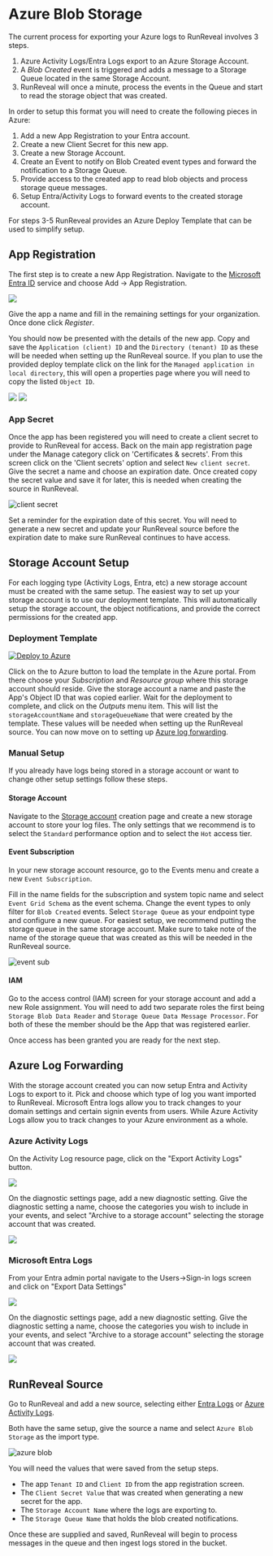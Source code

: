 
# Azure Blob Storage

The current process for exporting your Azure logs to RunReveal involves 3 steps.

1. Azure Activity Logs/Entra Logs export to an Azure Storage Account.
2. A *Blob Created* event is triggered and adds a message to a Storage Queue located in the same Storage Account.
3. RunReveal will once a minute, process the events in the Queue and start to read the storage object that was created.

In order to setup this format you will need to create the following pieces in Azure:

1. Add a new App Registration to your Entra account.
2. Create a new Client Secret for this new app.
3. Create a new Storage Account.
4. Create an Event to notify on Blob Created event types and forward the notification to a Storage Queue.
5. Provide access to the created app to read blob objects and process storage queue messages.
6. Setup Entra/Activity Logs to forward events to the created storage account.

For steps 3-5 RunReveal provides an Azure Deploy Template that can be used to simplify setup.

## App Registration

The first step is to create a new App Registration. Navigate to the [Microsoft Entra ID](https://portal.azure.com/#view/Microsoft_AAD_IAM/ActiveDirectoryMenuBlade/~/Overview) service and choose Add -> App Registration.

<img src="/azure/azure-new-app.png"/>

Give the app a name and fill in the remaining settings for your organization. Once done click *Register*.

You should now be presented with the details of the new app. Copy and save the `Application (client) ID` and the `Directory (tenant) ID` as these will be needed when setting up the RunReveal source.
If you plan to use the provided deploy template click on the link for the `Managed application in local directory`, this will open a properties page where you will need to copy the listed `Object ID`.

<img src="/azure/azure-app-ids.png"/>

<img src="/azure/azure-app-object-id.png"/>

### App Secret

Once the app has been registered you will need to create a client secret to provide to RunReveal for access. 
Back on the main app registration page under the Manage category click on 'Certificates & secrets'. 
From this screen click on the 'Client secrets' option and select `New client secret`. Give the secret a name and choose an expiration date.
Once created copy the secret value and save it for later, this is needed when creating the source in RunReveal.

![client secret](/azure/azure-client-secret.png)

<Callout type="info">
  Set a reminder for the expiration date of this secret. 
  You will need to generate a new secret and update your RunReveal source before the expiration date to make sure RunReveal continues to have access.
</Callout>

## Storage Account Setup

For each logging type (Activity Logs, Entra, etc) a new storage account must be created with the same setup.
The easiest way to set up your storage account is to use our deployment template. This will automatically setup the storage account, the object notifications, and provide the correct permissions for the created app.

### Deployment Template

[![Deploy to Azure](https://aka.ms/deploytoazurebutton)](https://portal.azure.com/#create/Microsoft.Template/uri/https%3A%2F%2Fraw.githubusercontent.com%2Frunreveal%2Fazure-templates%2Fmain%2Fstorage-blob%2Fdeploy.json)

Click on the to Azure button to load the template in the Azure portal. From there choose your *Subscription* and *Resource group* where this storage account should reside.
Give the storage account a name and paste the App's Object ID that was copied earlier. Wait for the deployment to complete, and click on the *Outputs* menu item.
This will list the `storageAccountName` and `storageQueueName` that were created by the template. These values will be needed when setting up the RunReveal source.
You can now move on to setting up [Azure log forwarding](#azure-log-forwarding).

### Manual Setup

If you already have logs being stored in a storage account or want to change other setup settings follow these steps.

#### Storage Account

Navigate to the [Storage account](https://portal.azure.com/#create/Microsoft.StorageAccount-ARM) creation page and create a new storage account to store your log files. 
The only settings that we recommend is to select the `Standard` performance option and to select the `Hot` access tier.

#### Event Subscription

In your new storage account resource, go to the Events menu and create a new `Event Subscription`.

Fill in the name fields for the subscription and system topic name and select `Event Grid Schema` as the event schema. Change the event types to only filter for `Blob Created` events.
Select `Storage Queue` as your endpoint type and configure a new queue. For easiest setup, we recommend putting the storage queue in the same storage account.
Make sure to take note of the name of the storage queue that was created as this will be needed in the RunReveal source.

![event sub](/azure/azure-event-sub-setup.png)

#### IAM

Go to the access control (IAM) screen for your storage account and add a new Role assignment. 
You will need to add two separate roles the first being `Storage Blob Data Reader` and `Storage Queue Data Message Processor`. 
For both of these the member should be the App that was registered earlier.

Once access has been granted you are ready for the next step.

## Azure Log Forwarding

With the storage account created you can now setup Entra and Activity Logs to export to it. Pick and choose which type of log you want imported to RunReveal. Microsoft Entra logs allow you to track changes to your domain settings and certain signin events from users. While Azure Activity Logs allow you to track changes to your Azure environment as a whole.

### Azure Activity Logs

On the Activity Log resource page, click on the "Export Activity Logs" button.

<img src="/azure/azure-3.avif"/>

On the diagnostic settings page, add a new diagnostic setting. Give the diagnostic setting a name, choose the categories you wish to include in your events, and select "Archive to a storage account" selecting the storage account that was created.

<img src="/azure/azure-blob-log-export.png"/>

### Microsoft Entra Logs

From your Entra admin portal navigate to the Users->Sign-in logs screen and click on "Export Data Settings"

<img src="/azure/azure-5.avif"/>

On the diagnostic settings page, add a new diagnostic setting. Give the diagnostic setting a name, choose the categories you wish to include in your events, and select "Archive to a storage account" selecting the storage account that was created.

<img src="/azure/azure-blob-entra-export.png"/>

## RunReveal Source

Go to RunReveal and add a new source, selecting either [Entra Logs](https://runreveal.com/dash/sources/add/aad) or [Azure Activity Logs](https://runreveal.com/dash/sources/add/azure-activity).

Both have the same setup, give the source a name and select `Azure Blob Storage` as the import type.

![azure blob](/azure/azure-runreveal-src-blob.png)

You will need the values that were saved from the setup steps.

- The app `Tenant ID` and `Client ID` from the app registration screen.
- The `Client Secret Value` that was created when generating a new secret for the app.
- The `Storage Account Name` where the logs are exporting to.
- The `Storage Queue Name` that holds the blob created notifications.

Once these are supplied and saved, RunReveal will begin to process messages in the queue and then ingest logs stored in the bucket.